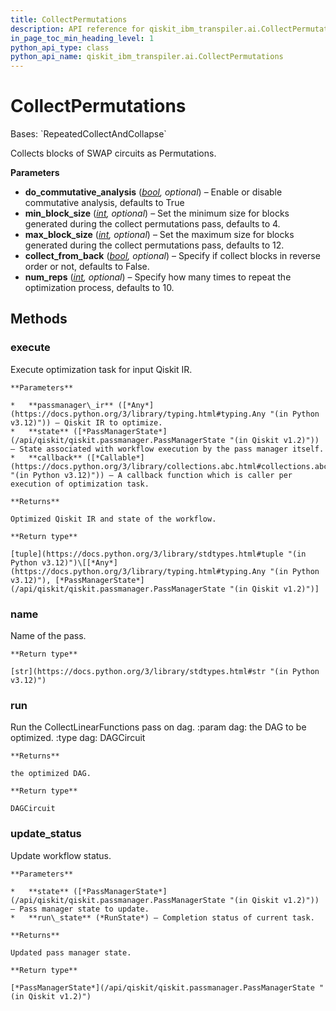 ```yaml
---
title: CollectPermutations
description: API reference for qiskit_ibm_transpiler.ai.CollectPermutations
in_page_toc_min_heading_level: 1
python_api_type: class
python_api_name: qiskit_ibm_transpiler.ai.CollectPermutations
---
```


# CollectPermutations

<Class id="qiskit_ibm_transpiler.ai.CollectPermutations" isDedicatedPage={true} github="https://github.com/Qiskit/qiskit-ibm-transpiler/tree/stable/0.6/qiskit_ibm_transpiler/ai/collection.py#L303-L340" signature="qiskit_ibm_transpiler.ai.CollectPermutations(do_commutative_analysis: bool = True, min_block_size: int = 4, max_block_size: int = PERMUTATION_MAX_BLOCK_SIZE, collect_from_back: bool = False, num_reps: int = 10)" modifiers="class">
  Bases: `RepeatedCollectAndCollapse`

  Collects blocks of SWAP circuits as Permutations.

  **Parameters**

  *   **do\_commutative\_analysis** ([*bool*](https://docs.python.org/3/library/functions.html#bool "(in Python v3.12)")*, optional*) – Enable or disable commutative analysis, defaults to True
  *   **min\_block\_size** ([*int*](https://docs.python.org/3/library/functions.html#int "(in Python v3.12)")*, optional*) – Set the minimum size for blocks generated during the collect permutations pass, defaults to 4.
  *   **max\_block\_size** ([*int*](https://docs.python.org/3/library/functions.html#int "(in Python v3.12)")*, optional*) – Set the maximum size for blocks generated during the collect permutations pass, defaults to 12.
  *   **collect\_from\_back** ([*bool*](https://docs.python.org/3/library/functions.html#bool "(in Python v3.12)")*, optional*) – Specify if collect blocks in reverse order or not, defaults to False.
  *   **num\_reps** ([*int*](https://docs.python.org/3/library/functions.html#int "(in Python v3.12)")*, optional*) – Specify how many times to repeat the optimization process, defaults to 10.

  ## Methods

  ### execute

  <Function id="qiskit_ibm_transpiler.ai.CollectPermutations.execute" signature="execute(passmanager_ir, state, callback=None)">
    Execute optimization task for input Qiskit IR.

    **Parameters**

    *   **passmanager\_ir** ([*Any*](https://docs.python.org/3/library/typing.html#typing.Any "(in Python v3.12)")) – Qiskit IR to optimize.
    *   **state** ([*PassManagerState*](/api/qiskit/qiskit.passmanager.PassManagerState "(in Qiskit v1.2)")) – State associated with workflow execution by the pass manager itself.
    *   **callback** ([*Callable*](https://docs.python.org/3/library/collections.abc.html#collections.abc.Callable "(in Python v3.12)")) – A callback function which is caller per execution of optimization task.

    **Returns**

    Optimized Qiskit IR and state of the workflow.

    **Return type**

    [tuple](https://docs.python.org/3/library/stdtypes.html#tuple "(in Python v3.12)")\[[*Any*](https://docs.python.org/3/library/typing.html#typing.Any "(in Python v3.12)"), [*PassManagerState*](/api/qiskit/qiskit.passmanager.PassManagerState "(in Qiskit v1.2)")]
  </Function>

  ### name

  <Function id="qiskit_ibm_transpiler.ai.CollectPermutations.name" signature="name()">
    Name of the pass.

    **Return type**

    [str](https://docs.python.org/3/library/stdtypes.html#str "(in Python v3.12)")
  </Function>

  ### run

  <Function id="qiskit_ibm_transpiler.ai.CollectPermutations.run" signature="run(dag)">
    Run the CollectLinearFunctions pass on dag. :param dag: the DAG to be optimized. :type dag: DAGCircuit

    **Returns**

    the optimized DAG.

    **Return type**

    DAGCircuit
  </Function>

  ### update\_status

  <Function id="qiskit_ibm_transpiler.ai.CollectPermutations.update_status" signature="update_status(state, run_state)">
    Update workflow status.

    **Parameters**

    *   **state** ([*PassManagerState*](/api/qiskit/qiskit.passmanager.PassManagerState "(in Qiskit v1.2)")) – Pass manager state to update.
    *   **run\_state** (*RunState*) – Completion status of current task.

    **Returns**

    Updated pass manager state.

    **Return type**

    [*PassManagerState*](/api/qiskit/qiskit.passmanager.PassManagerState "(in Qiskit v1.2)")
  </Function>
</Class>

